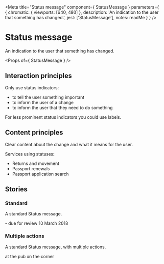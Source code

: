 
<Meta
  title="Status message"
  component={ StatusMessage }
  parameters={ {
    chromatic: { viewports: [640, 480] },
    description: 'An indication to the user that something has changed.',
    jest: ['StatusMessage'],
    notes: readMe
  } }
/>

# Status message

An indication to the user that something has changed.

<Preview withToolbar>
  <Story name="Status message">
    <StatusMessage status="Out to lunch" />
  </Story>
</Preview>

<Props of={ StatusMessage } />

## Interaction principles
Only use status indicators:

  - to tell the user something important
  - to inform the user of a change
  - to inform the user that they need to do something

For less prominent status indicators you could use labels.

## Content principles
Clear content about the change and what it means for the user.

Services using statuses:
  - Returns and movement
  - Passport renewals
  - Passport application search


## Stories
### Standard

A standard Status message.

<Preview>
  <Story name="Standard">
    <StatusMessage status="On hold" actions={[{ href: '#', text: 'Review' }]}>
      - due for review 10 March 2018
    </StatusMessage>
  </Story>
</Preview>

### Multiple actions

A standard Status message, with multiple actions.

<Preview>
  <Story name="Multiple actions">
    <StatusMessage status="Out to lunch" actions={[
      { href: '#', text: 'Locate...' },
      { href: '#', text: 'Preorder' }
    ]}>
      at the pub on the corner
    </StatusMessage>
  </Story>
</Preview>
